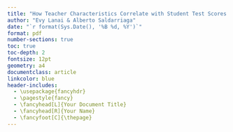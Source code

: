 ```yaml
---
title: "How Teacher Characteristics Correlate with Student Test Scores: Evidence from Texas ESC Region 20"
author: "Evy Lanai & Alberto Saldarriaga"
date: "`r format(Sys.Date(), '%B %d, %Y')`"
format: pdf
number-sections: true
toc: true
toc-depth: 2
fontsize: 12pt
geometry: a4
documentclass: article
linkcolor: blue
header-includes:
  - \usepackage{fancyhdr}
  - \pagestyle{fancy}
  - \fancyhead[L]{Your Document Title}
  - \fancyhead[R]{Your Name}
  - \fancyfoot[C]{\thepage}
---
```










